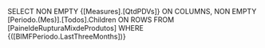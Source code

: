 SELECT
NON EMPTY {[Measures].[QtdPDVs]} ON COLUMNS,
NON EMPTY [Periodo.(Mes)].[Todos].Children ON ROWS
FROM [PaineldeRupturaMixdeProdutos]
WHERE {([BIMFPeriodo.LastThreeMonths])}